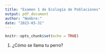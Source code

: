 ```yaml
---
title: "Examen 1 de Ecología de Poblaciones"
output: pdf_document
author: "Nombre:"
date: "2023-03-31"
---
```


```r
knitr::opts_chunk$set(echo = TRUE)
```

1. ¿Cómo se llama tu perro?

